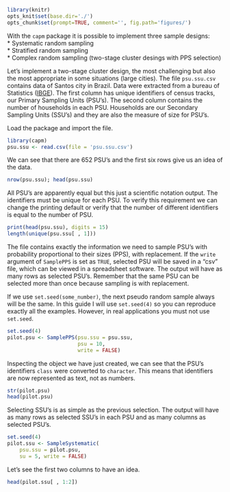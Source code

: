 ```r
library(knitr)
opts_knit$set(base.dir='./')
opts_chunk$set(prompt=TRUE, comment='', fig.path='figures/')
```

With the `capm` package it is possible to implement three sample designs:  
* Systematic random sampling  
* Stratified random sampling  
* Complex random sampling (two-stage cluster desings with PPS selection)  

Let's implement a two-stage cluster design, the most challenging but also the most appropriate in some situations (large cities). The file `psu.ssu.csv` contains data of Santos city in Brazil.  Data were extracted from a bureau of Statistics ([IBGE](http://ibge.gov.br)). The first column has unique identifiers of census tracks, our Primary Sampling Units (PSU's). The second column contains the number of households in each PSU. Households are our Secondary Sampling Units (SSU's) and they are also the measure of size for PSU's.  

Load the package and import the file.

```r
library(capm)
psu.ssu <- read.csv(file = 'psu.ssu.csv')
```

We can see that there are 652 PSU's and the first six rows give us an idea of the data.

```r
nrow(psu.ssu); head(psu.ssu)
```

All PSU's are apparently equal but this just a scientific notation output. The identifiers must be unique for each PSU. To verify this requirement we can change the printing default or verify that the number of different identifiers is equal to the number of PSU.

```r
print(head(psu.ssu), digits = 15)
length(unique(psu.ssu[ , 1]))
```

The file contains exactly the information we need to sample PSU's with probability proportional to their sizes (PPS), with replacement. If the `write` argument of `SamplePPS` is set as `TRUE`, selected PSU will be saved in a "csv" file, which can be viewed in a spreadsheet software. The output will have as many rows as selected PSU's. Remember that the same PSU can be selected more than once because sampling is with replacement.   

If we use `set.seed(some_number)`, the next pseudo random sample always will be the same. In this guide I will use `set.seed(4)` so you can reproduce exactly all the examples. However, in real applications you must not use `set.seed`.

```r
set.seed(4)
pilot.psu <- SamplePPS(psu.ssu = psu.ssu,
                       psu = 10,
                       write = FALSE)
```

Inspecting the object we have just created, we can see that the PSU's identifiers `class` were converted to `character`. This means that identifiers are now represented as text, not as numbers.

```r
str(pilot.psu)
head(pilot.psu)
```

Selecting SSU's is as simple as the previous selection. The output will have as many rows as selected SSU's in each PSU and as many columns as selected PSU's.

```r
set.seed(4)
pilot.ssu <- SampleSystematic(
    psu.ssu = pilot.psu,
    su = 5, write = FALSE)
```

Let's see the first two columns to have an idea.

```r
head(pilot.ssu[ , 1:2])
```
